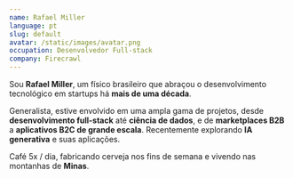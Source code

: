 ```yaml
---
name: Rafael Miller
language: pt
slug: default
avatar: /static/images/avatar.png
occupation: Desenvolvedor Full-stack 
company: Firecrawl
---
```


Sou **Rafael Miller**, um físico brasileiro que abraçou o desenvolvimento tecnológico em startups há **mais de uma década**.

Generalista, estive envolvido em uma ampla gama de projetos, desde **desenvolvimento full-stack** até **ciência de dados**, e de **marketplaces B2B** a **aplicativos B2C de grande escala**. Recentemente explorando **IA generativa** e suas aplicações.

Café 5x / dia, fabricando cerveja nos fins de semana e vivendo nas montanhas de **Minas**.
